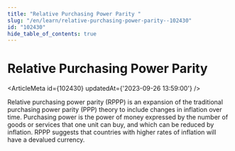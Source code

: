 ```yaml
---
title: "Relative Purchasing Power Parity "
slug: "/en/learn/relative-purchasing-power-parity--102430"
id: "102430"
hide_table_of_contents: true
---
```



# Relative Purchasing Power Parity 

<ArticleMeta id={102430} updatedAt={'2023-09-26 13:59:00'} />
<div className='border-solid border-b border-t-0 my-4 border-[var(--ifm-color-gray-300)]' />

Relative purchasing power parity (RPPP) is an expansion of the traditional purchasing power parity (PPP) theory to include changes in inflation over time. Purchasing power is the power of money expressed by the number of goods or services that one unit can buy, and which can be reduced by inflation. RPPP suggests that countries with higher rates of inflation will have a devalued currency.
